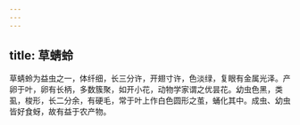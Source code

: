 ```yaml
---
---
---
```

title: 草蜻蛉
---



草蜻蛉为益虫之一，体纤细，长三分许，开翅寸许，色淡绿，复眼有金属光泽。产卵于叶，卵有长柄，多数簇聚，如开小花，动物学家谓之优昙花。幼虫色黑，类虱，梭形，长二分余，有硬毛，常于叶上作白色圆形之茧，蛹化其中。成虫、幼虫皆好食蚜，故有益于农产物。